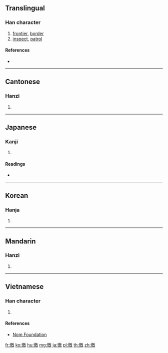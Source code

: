 {{character info/new}}
==Translingual==

===Han character===
{{Han char|rn=60|rad=彳|as=13|sn=16|four=28240|canj=HOHSK|ids=⿰彳敫}}

# [[frontier]], [[border]]
# [[inspect]], [[patrol]]

====References====
* {{Han ref|kx=0371.270|dkj=10261|dj=0699.140|hdz=20845.120|uh=5FBC|ud=24508|bh=E975|bd=59765}}

----

==Cantonese==

===Hanzi===
{{yue-hanzi|jyut=[[giu2]], [[giu3]], [[jiu1]]|y=giu2, giu3, yiu1}}

# {{defn|lang=yue|sort=彳13}}

----

==Japanese==

===Kanji===
{{ja-kanji|grade=|rs=彳13}}

# {{defn|lang=ja|sort=彳13}}

====Readings====
* {{ja-readings|on=[[きょう]] (kyō), [[ぎょう]] (gyō), [[よう]] (yō)|kun=[[めぐる]] (meguru), [[もとめる]] (motomeru), [[かすめる]] (kasumeru)}}

----

==Korean==

===Hanja===
{{ko-hanja|hangeul=요|eumhun=|rv=yo|mr=yo|y=yo}}

# {{defn|lang=ko|sort=彳13}}

----

==Mandarin==

===Hanzi===
{{cmn-hanzi|pin=[[jiǎo]] ([[jiao3]]), [[jiào]] ([[jiao4]])|wg=chiao<sup>3</sup>, chiao<sup>4</sup>}}

# {{defn|lang=cmn|sort=彳13}}

----

==Vietnamese==

===Han character===
{{vi-readings|rs=彳13|hanviet=[[khiếu]], [[kiểu]]}}

# {{defn|lang=vi|sort=彳13}}

====References====
* [http://nomfoundation.org/common/nom_details.php?codepoint=5fbc Nom Foundation]

[[fr:徼]]
[[ko:徼]]
[[hu:徼]]
[[mg:徼]]
[[ja:徼]]
[[pl:徼]]
[[th:徼]]
[[zh:徼]]